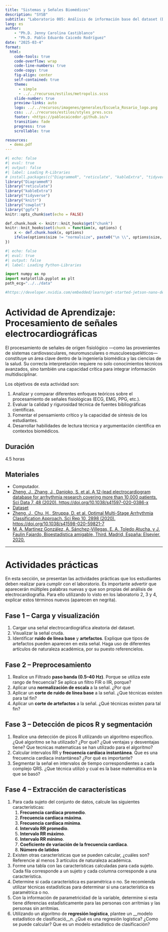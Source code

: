 ```yaml
---
title: "Sistemas y Señales Biomédicos"
description: "SYSB"
subtitle: "Laboratorio 005: Análisis de información base del dataset (Demografía y estadística inicial)"
lang: es
author: 
    - "Ph.D. Jenny Carolina Castiblanco"
    - "Ph.D. Pablo Eduardo Caicedo Rodríguez"
date: "2025-03-4"
format:
  html: 
    code-tools: true
    code-overflow: wrap
    code-line-numbers: true
    code-copy: true
    fig-align: center
    self-contained: true
    theme: 
      - simple
      - ../../recursos/estilos/metropolis.scss
    slide-number: true
    preview-links: auto
    logo: ../../recursos/imagenes/generales/Escuela_Rosario_logo.png
    css: ../../recursos/estilos/styles_pres.scss
    footer: <https://pablocaicedor.github.io/>
    transition: fade
    progress: true
    scrollable: true

resources:
  - demo.pdf
---
```


```r
#| echo: false
#| eval: true
#| output: false
#| label: Loading R-Libraries
# install.packages(c("DiagrammeR", "reticulate", "kableExtra", "tidyverse", "knitr", "cowplot", "ggfx"))
library("DiagrammeR")
library("reticulate")
library("kableExtra")
library("tidyverse")
library("knitr")
library("cowplot")
library("ggfx")
knitr::opts_chunk$set(echo = FALSE)

def.chunk.hook <- knitr::knit_hooks$get("chunk")
knitr::knit_hooks$set(chunk = function(x, options) {
    x <- def.chunk.hook(x, options)
    ifelse(options$size != "normalsize", paste0("\n \\", options$size, "\n\n", x, "\n\n \\normalsize"), x)
})
```

```python
#| echo: false
#| eval: true
#| output: false
#| label: Loading Python-Libraries

import numpy as np
import matplotlib.pyplot as plt
path_ecg="../../data"

#https://developer.nvidia.com/embedded/learn/get-started-jetson-nano-devkit#write

```

# **Actividad de Aprendizaje: Procesamiento de señales electrocardiográficas**

El procesamiento de señales de origen fisiológico —como las provenientes de sistemas cardiovasculares, neuromusculares o musculoesqueléticos— constituye un área clave dentro de la ingeniería biomédica y las ciencias de la salud. Su correcta interpretación requiere no solo conocimientos técnicos avanzados, sino también una capacidad crítica para integrar información multidisciplinar. 

Los objetivos de esta actividad son:
 
#. Analizar y comparar diferentes enfoques teóricos sobre el procesamiento de señales fisiológicas (ECG, EMG, PPG, etc.).
#. Evaluar la calidad y rigurosidad técnica de fuentes bibliográficas científicas.
#. Fomentar el pensamiento crítico y la capacidad de síntesis de los estudiantes.
#. Desarrollar habilidades de lectura técnica y argumentación científica en contextos biomédicos.

## **Duración** 
4.5 horas

## **Materiales**
- Computador.
- [Zheng, J., Zhang, J., Danioko, S. et al. A 12-lead electrocardiogram database for arrhythmia research covering more than 10,000 patients. Sci Data 7, 48 (2020). https://doi.org/10.1038/s41597-020-0386-x](https://www.nature.com/articles/s41597-020-0386-x)
- [Dataset](https://physionet.org/content/ecg-arrhythmia/1.0.0/)
- [Zheng, J., Chu, H., Struppa, D. et al. Optimal Multi-Stage Arrhythmia Classification Approach. Sci Rep 10, 2898 (2020). https://doi.org/10.1038/s41598-020-59821-7](https://www.nature.com/articles/s41598-020-59821-7)
- [M. A. Martínez González, A. Sánchez-Villegas, E. A. Toledo Atucha, y J. Faulin Fajardo, Bioestadística amigable, Third. Madrid, España: Elsevier, 2020.]()

---

# Actividades prácticas

En esta sección, se presentan las actividades prácticas que los estudiantes deben realizar para cumplir con el laboratorio. Es importante advertir que aparecerán múltiples palabras nuevas y que son propias del análisis de electrocardiografía. Para ello utilizando lo visto en los laboratorio 2, 3 y 4, explicar estos términos nuevos (aparecen en negrita).

## Fase 1 – Carga y visualización

#. Cargar una señal electrocardiográfica aleatoria del dataset.
#. Visualizar la señal cruda.
#. Identificar __ruido de línea base__ y __artefactos__. Explique que tipos de artefactos pueden aparecen en esta señal. Haga uso de diferentes artículos de naturaleza académica, por su puesto referencielos.

## Fase 2 – Preprocesamiento 

#. Realice un Filtrado __paso banda (0.5–40 Hz)__. Porque se utiliza este rango de frecuencia? Se aplica un filtro FIR o IIR, porque?
#. Aplicar una __normalización de escala__ a la señal. ¿Por qué
#. Aplicar un __corte de ruido de línea base__ a la señal. ¿Que técnicas existen para tal fin?
#. Aplicar un __corte de artefactos__ a la señal. ¿Qué técnicas existen para tal fin?

## Fase 3 – Detección de picos R y segmentación

#. Realice una detección de picos R utilizando un algoritmo específico. ¿Qué algoritmo se ha utilizado? ¿Por qué? ¿Qué ventajas y desventajas tiene? Que tecnicas matematicas se han utilizado para el algoritmo?
#. Calcular intervalos RR y __frecuencia cardíaca instantánea__. Que es una frecuencia cardíaca instantánea? ¿Por qué es importante?
#. Segmentar la señal en intervalos de tiempo correspondientes a cada complejo QRS. ¿Que técnica utilizó y cual es la base matemática en la que se basó?

## Fase 4 – Extracción de características

#. Para cada sujeto del conjunto de datos, calcule las siguientes características:
    #. __Frecuencia cardíaca promedio__.
    #. __Frecuencia cardíaca máxima__.
    #. __Frecuencia cardíaca mínima__.
    #. __Intervalo RR promedio__.
    #. __Intervalo RR máximo__.
    #. __Intervalo RR mínimo__.
    #. __Coeficiente de variación de la frecuencia cardíaca__.
    #. __Número de latidos__
#. Existen otras características que se pueden calcular, ¿cuáles son? Referencie al menos 3 artículos de naturaleza académica.
#. Forme una tabla con las características calculadas para cada sujeto. Cada fila corresponde a un sujeto y cada columna corresponde a una característica.
#. Determine si cada característica es paramétrica o no. Se recomienda utilizar técnicas estadísticas para determinar si una característica es paramétrica o no.
#. Con la información de parametricidad de la variable, determine si esta tiene diferencias estadísticamente para las personas con arritmias y las personas sin arritmias.
#. Utilizando un algoritmo de __regresión logística__, plantee un __modelo estadístico de clasificació__n. ¿Qué es una regresión logística? ¿Como se puede calcular? Que es un modelo estadístico de clasificación?